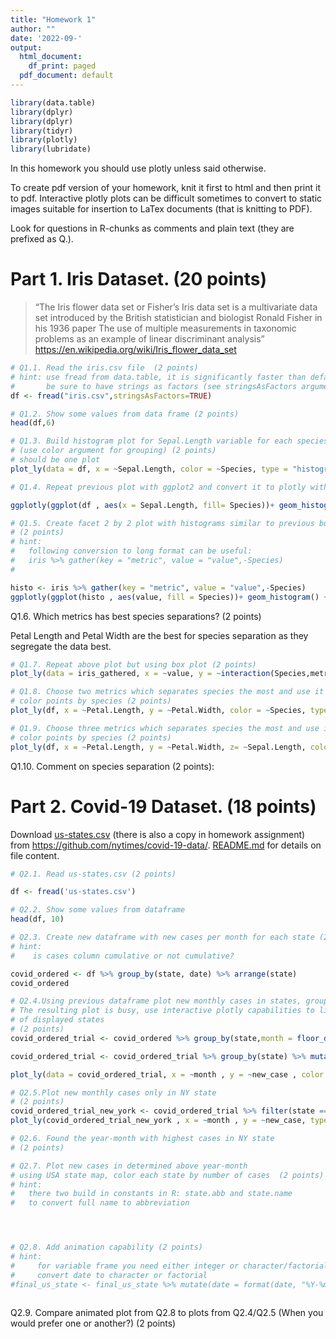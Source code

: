 ```yaml
---
title: "Homework 1"
author: ""
date: '2022-09-'
output:
  html_document:
    df_print: paged
  pdf_document: default
---
```


```r
library(data.table)
library(dplyr)
library(dplyr)
library(tidyr)
library(plotly)
library(lubridate)
```


In this homework you should use plotly unless said otherwise.

To create pdf version of your homework, knit it first to html and then print it to pdf. 
Interactive plotly plots can be difficult sometimes to convert to static images suitable 
for insertion to LaTex documents (that is knitting to PDF).

Look for questions in R-chunks as comments and plain text (they are prefixed as Q<number>.<number>).

# Part 1. Iris Dataset. (20 points)

> "The Iris flower data set or Fisher's Iris data set is a multivariate data set 
> introduced by the British statistician and biologist Ronald Fisher in his 1936 
> paper The use of multiple measurements in taxonomic problems as an example of 
> linear discriminant analysis" <https://en.wikipedia.org/wiki/Iris_flower_data_set>


```r
# Q1.1. Read the iris.csv file  (2 points)
# hint: use fread from data.table, it is significantly faster than default methods
#       be sure to have strings as factors (see stringsAsFactors argument)
df <- fread("iris.csv",stringsAsFactors=TRUE)

```


```r
# Q1.2. Show some values from data frame (2 points)
head(df,6)
```


```r
# Q1.3. Build histogram plot for Sepal.Length variable for each species using plot_ly 
# (use color argument for grouping) (2 points)
# should be one plot
plot_ly(data = df, x = ~Sepal.Length, color = ~Species, type = "histogram")

```

```r
# Q1.4. Repeat previous plot with ggplot2 and convert it to plotly with ggplotly (2 points)

ggplotly(ggplot(df , aes(x = Sepal.Length, fill= Species))+ geom_histogram())


```

```r
# Q1.5. Create facet 2 by 2 plot with histograms similar to previous but for each metric
# (2 points)
# hint:
#   following conversion to long format can be useful:
#   iris %>% gather(key = "metric", value = "value",-Species)
#

histo <- iris %>% gather(key = "metric", value = "value",-Species)
ggplotly(ggplot(histo , aes(value, fill = Species))+ geom_histogram() +facet_wrap(.~metric))
```

Q1.6. Which metrics has best species separations? (2 points)

Petal Length and Petal Width are the best for species separation as they segregate the data best.

```r
# Q1.7. Repeat above plot but using box plot (2 points)
plot_ly(data = iris_gathered, x = ~value, y = ~interaction(Species,metric), color = ~Species, type = "box")
```


```r
# Q1.8. Choose two metrics which separates species the most and use it to make scatter plot
# color points by species (2 points)
plot_ly(df, x = ~Petal.Length, y = ~Petal.Width, color = ~Species, type = "scatter")

```



```r
# Q1.9. Choose three metrics which separates species the most and use it to make 3d plot
# color points by species (2 points)
plot_ly(df, x = ~Petal.Length, y = ~Petal.Width, z= ~Sepal.Length, color = ~Species)

```


Q1.10. Comment on species separation (2 points):




# Part 2. Covid-19 Dataset. (18 points)

Download [us-states.csv](https://raw.githubusercontent.com/nytimes/covid-19-data/master/us-states.csv)
(there is also a copy in homework assignment)
from <https://github.com/nytimes/covid-19-data/>. 
[README.md](https://github.com/nytimes/covid-19-data/blob/master/README.md) 
for details on file content.

```r
# Q2.1. Read us-states.csv (2 points)

df <- fread('us-states.csv')
```

```r
# Q2.2. Show some values from dataframe 
head(df, 10)
```

```r
# Q2.3. Create new dataframe with new cases per month for each state (2 points)
# hint:
#    is cases column cumulative or not cumulative?

covid_ordered <- df %>% group_by(state, date) %>% arrange(state)
covid_ordered
```

```r
# Q2.4.Using previous dataframe plot new monthly cases in states, group by states
# The resulting plot is busy, use interactive plotly capabilities to limit number 
# of displayed states
# (2 points)
covid_ordered_trial <- covid_ordered %>% group_by(state,month = floor_date(date, 'month')) %>% summarise(max_cases = max(cases))

covid_ordered_trial <- covid_ordered_trial %>% group_by(state) %>% mutate(new_case = ifelse(is.na(max_cases - lag(max_cases)), max_cases, (max_cases - lag(max_cases))))

plot_ly(data = covid_ordered_trial, x = ~month , y = ~new_case , color = ~state, type = 'scatter', mode = "line")

```

```r
# Q2.5.Plot new monthly cases only in NY state 
# (2 points)
covid_ordered_trial_new_york <- covid_ordered_trial %>% filter(state == "New York")
plot_ly(covid_ordered_trial_new_york , x = ~month , y = ~new_case, type = "scatter")
```

```r
# Q2.6. Found the year-month with highest cases in NY state 
# (2 points)

```

```r
# Q2.7. Plot new cases in determined above year-month
# using USA state map, color each state by number of cases  (2 points)
# hint:
#   there two build in constants in R: state.abb and state.name
#   to convert full name to abbreviation





```


```r
# Q2.8. Add animation capability (2 points)
# hint:
#     for variable frame you need either integer or character/factorial so 
#     convert date to character or factorial
#final_us_state <- final_us_state %>% mutate(date = format(date, "%Y-%m"))
                                            

```


Q2.9. Compare animated plot from Q2.8 to plots from Q2.4/Q2.5 
(When you would prefer one or another?) (2 points)





